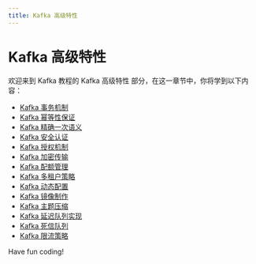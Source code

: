 ```yaml
---
title: Kafka 高级特性
---
```


# Kafka 高级特性

欢迎来到 Kafka 教程的 Kafka 高级特性 部分，在这一章节中，你将学到以下内容：

- [Kafka 事务机制](./0-kafka-transaction-mechanism.mdx)
- [Kafka 幂等性保证](./1-kafka-idempotency-guarantee.mdx)
- [Kafka 精确一次语义](./2-kafka-precise-one-time-semantics.mdx)
- [Kafka 安全认证](./3-kafka-security-certification.mdx)
- [Kafka 授权机制](./4-kafka-authorization-mechanism.mdx)
- [Kafka 加密传输](./5-kafka-encrypted-transmission.mdx)
- [Kafka 配额管理](./6-kafka-quota-management.mdx)
- [Kafka 多租户策略](./7-kafka-multi-tenancy-strategy.mdx)
- [Kafka 动态配置](./8-kafka-dynamic-configuration.mdx)
- [Kafka 镜像制作](./9-kafka-mirroring.mdx)
- [Kafka 主题压缩](./10-kafka-theme-compression.mdx)
- [Kafka 延迟队列实现](./11-kafka-deferred-queue-implementation.mdx)
- [Kafka 死信队列](./12-kafka-dead-letter-queue.mdx)
- [Kafka 限流策略](./13-kafka-current-limiting-strategy.mdx)

Have fun coding!